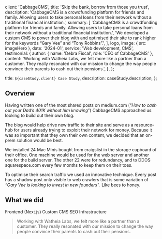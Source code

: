 
  client: 'CabbageCMS',
  title: 'Skip the bank, borrow from those you trust',
  description:
    'CabbageCMS is a crowdfunding platform for friends and family. Allowing users to take personal loans from their network without a traditional financial institution.',
  summary: [
    'CabbageCMS is a crowdfunding platform for friends and family. Allowing users to take personal loans from their network without a traditional financial institution.',
    'We developed a custom CMS to power their blog with and optimised their site to rank higher for the keywords “Gary Vee” and “Tony Robbins”.',
  ],
  logo,
  image: { src: imageHero },
  date: '2024-01',
  service: 'Web development, CMS',
  testimonial: {
    author: { name: 'Debra Fiscal', role: 'CEO of CabbageCMS' },
    content:
      'Working with Watheia Labs, we felt more like a partner than a customer. They really resonated with our mission to change the way people convince their parents to cash out their pensions.',
  },
};

  title: `${caseStudy.client} Case Study`,
  description: caseStudy.description,
};

## Overview

Having written one of the most shared posts on medium.com (“_How to cash out your Dad’s 401K without him knowing_”) CabbageCMS approached us looking to build out their own blog.

The blog would help drive new traffic to their site and serve as a resource-hub for users already trying to exploit their network for money. Because it was so important that they own their own content, we decided that an on-prem solution would be best.

We installed 24 Mac Minis bought from craigslist in the storage cupboard of their office. One machine would be used for the web server and another one for the build server. The other 22 were for redundancy, and to DDOS squarespace.com every few months to keep them on their toes.

To optimise their search traffic we used an innovative technique. Every post has a shadow post only visible to web crawlers that is some variation of _“Gary Vee is looking to invest in new founders”_. Like bees to honey.

## What we did

<TagList>
  <TagListItem>Frontend (Next.js)</TagListItem>
  <TagListItem>Custom CMS</TagListItem>
  <TagListItem>SEO</TagListItem>
  <TagListItem>Infrastructure</TagListItem>
</TagList>

<Blockquote
  author={{ name: 'Debra Fiscal', role: 'CEO of CabbageCMS' }}
  image={{ src: imageDebraFiscal }}
>
  Working with Watheia Labs, we felt more like a partner than a customer. They really resonated
  with our mission to change the way people convince their parents to cash out their pensions.
</Blockquote>

<StatList>
  <StatListItem value="25%" label="Less traffic" />
  <StatListItem value="10x" label="Page load times" />
  <StatListItem value="15%" label="Higher infra costs" />
  <StatListItem value="$1.2M" label="Legal fees" />
</StatList>
